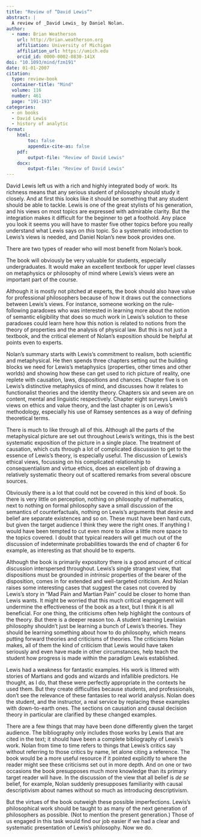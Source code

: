 ```yaml
---
title: "Review of “David Lewis”"
abstract: |
  A review of _David Lewis_ by Daniel Nolan.
author:
  - name: Brian Weatherson 
    url: http://brian.weatherson.org
    affiliation: University of Michigan
    affiliation_url: https://umich.edu
    orcid_id: 0000-0002-0830-141X
doi: "10.1093/mind/fzm191"
date: 01-01-2007
citation:
  type: review-book
  container-title: "Mind"
  volume: 116
  number: 461
  page: "191-193"
categories:
  - on books
  - David Lewis
  - history of analytic
format:
    html:
        toc: false
        appendix-cite-as: false
    pdf:
        output-file: "Review of David Lewis"
    docx:
        output-file: "Review of David Lewis"
---
```


David Lewis left us with a rich and highly integrated body of work. Its richness means that any serious student of philosophy should study it closely. And at first this looks like it should be something that any student should be able to tackle. Lewis is one of the great stylists of his generation, and his views on most topics are expressed with admirable clarity. But the integration makes it difficult for the beginner to get a foothold. Any place you look it seems you will have to master five other topics before you really understand what Lewis says on _this_ topic. So a systematic introduction to Lewis’s views is needed, and Daniel Nolan’s new book provides one.

There are two types of reader who will most benefit from Nolan’s book.

The book will obviously be very valuable for students, especially undergraduates. It would make an excellent textbook for upper level classes on metaphysics or philosophy of mind where Lewis’s views were an important part of the course.

Although it is mostly not pitched at experts, the book should also have value for professional philosophers because of how it draws out the connections between Lewis’s views. For instance, someone working on the rule-following paradoxes who was interested in learning more about the notion of semantic eligibility that does so much work in Lewis’s solution to these paradoxes could learn here how this notion is related to notions from the theory of properties and the analysis of physical law. But this is not just a textbook, and the critical element of Nolan’s exposition should be helpful at points even to experts.

Nolan’s summary starts with Lewis’s commitment to realism, both scientific and metaphysical. He then spends three chapters setting out the building blocks we need for Lewis’s metaphysics (properties, other times and other worlds) and showing how these can get used to rich picture of reality, one replete with causation, laws, dispositions and chances. Chapter five is on Lewis’s distinctive metaphysics of mind, and discusses how it relates to functionalist theories and the identity theory. Chapters six and seven are on content, mental and linguistic respectively. Chapter eight surveys Lewis’s views on ethics and value theory, and the last chapter is on Lewis’s methodology, especially his use of Ramsey sentences as a way of defining theoretical terms.

There is much to like through all of this. Although all the parts of the metaphysical picture are set out throughout Lewis’s writings, this is the best systematic exposition of the picture in a single place. The treatment of causation, which cuts through a lot of complicated discussion to get to the essence of Lewis’s theory, is especially useful. The discussion of Lewis’s ethical views, focussing on his complicated relationship to consequentialism and virtue ethics, does an excellent job of drawing a relatively systematic theory out of scattered remarks from several obscure sources.

Obviously there is a lot that could not be covered in this kind of book. So there is very little on perception, nothing on philosophy of mathematics, next to nothing on formal philosophy save a small discussion of the semantics of counterfactuals, nothing on Lewis’s arguments that desire and belief are separate existences and so on. These must have been hard cuts, but given the target audience I think they were the right ones. If anything I would have been tempted to cut even more to allow a little more space to the topics covered. I doubt that typical readers will get much out of the discussion of indeterminate probabilities towards the end of chapter 6 for example, as interesting as that should be to experts.

Although the book is primarily expository there is a good amount of critical discussion interspersed throughout. Lewis’s single strangest view, that dispositions must be grounded in _intrinsic_ properties of the bearer of the disposition, comes in for extended and well-targeted criticism. And Nolan raises some interesting cases that suggest the cases not covered by Lewis’s story in “Mad Pain and Martian Pain” could be closer to home than Lewis wants. It might be worried that this much critical engagement will undermine the effectiveness of the book as a text, but I think it is all beneficial. For one thing, the criticisms often help highlight the contours of the theory. But there is a deeper reason too. A student learning Lewisian philosophy shouldn’t just be learning a bunch of Lewis’s theories. They should be learning something about how to do philosophy, which means putting forward theories and criticisms of theories. The criticisms Nolan makes, all of them the kind of criticism that Lewis would have taken seriously and even have made in other circumstances, help teach the student how progress is made within the paradigm Lewis established.

Lewis had a weakness for fantastic examples. His work is littered with stories of Martians and gods and wizards and infallible predictors. He thought, as I do, that these were perfectly appropriate in the contexts he used them. But they create difficulties because students, and professionals, don't see the relevance of these fantasies to real world analysis. Nolan does the student, and the instructor, a real service by replacing these examples with down-to-earth ones. The sections on causation and causal decision theory in particular are clarified by these changed examples.

There are a few things that may have been done differently given the target audience. The bibliography only includes those works by Lewis that are cited in the text; it should have been a complete bibliography of Lewis’s work. Nolan from time to time refers to things that Lewis’s critics say without referring to those critics by name, let alone citing a reference. The book would be a more useful resource if it pointed explicitly to where the reader might see these criticisms set out in more depth. And on one or two occasions the book presupposes much more knowledge than its primary target reader will have. In the discussion of the view that all belief is _de se_ belief, for example, Nolan suddenly presupposes familiarity with causal descriptivism about names without so much as introducing descriptivism.
	
But the virtues of the book outweigh these possible imperfections. Lewis’s philosophical work should be taught to as many of the next generation of philosophers as possible. (Not to mention the present generation.) Those of us engaged in this task would find our job easier if we had a clear and systematic presentation of Lewis’s philosophy. Now we do. 

\vspace{1cm}
